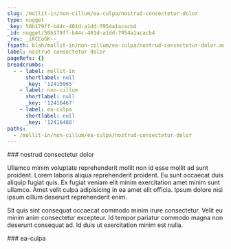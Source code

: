 ```yaml
---
slug: /mollit-in/non-cillum/ea-culpa/nostrud-consectetur-dolor
type: nugget
_key: 50b179ff-b44c-401d-a1dd-7954a1acacb4
_id: nugget/50b179ff-b44c-401d-a1dd-7954a1acacb4
_rev: _iKCEoGK--_
fspath: blah/mollit-in/non-cillum/ea-culpa/nostrud-consectetur-dolor.md
label: nostrud consectetur dolor
pageRefs: {}
breadcrumbs:
  - - label: mollit-in
      shortlabel: null
      _key: '12415965'
    - label: non-cillum
      shortlabel: null
      _key: '12416467'
    - label: ea-culpa
      shortlabel: null
      _key: '12416488'
paths:
  - /mollit-in/non-cillum/ea-culpa/nostrud-consectetur-dolor
---
```


<NuggetArea>
<Nugget slug="/mollit-in/non-cillum/ea-culpa/nostrud-consectetur-dolor" type="nugget" _key="50b179ff-b44c-401d-a1dd-7954a1acacb4" _id="nugget/50b179ff-b44c-401d-a1dd-7954a1acacb4" _rev="_iKCEoGK--_" fspath="blah/mollit-in/non-cillum/ea-culpa/nostrud-consectetur-dolor.md" label="nostrud consectetur dolor" paths="/mollit-in/non-cillum/ea-culpa/nostrud-consectetur-dolor">
<NuggetBody>
### nostrud consectetur dolor

Ullamco minim voluptate reprehenderit mollit non id esse mollit ad sunt proident. Lorem laboris aliqua reprehenderit proident. Eu sunt occaecat duis aliquip fugiat quis. Ex fugiat veniam elit minim exercitation amet minim sunt ullamco. Amet velit culpa adipisicing in ea amet elit officia. Ipsum dolore nisi ipsum cillum deserunt reprehenderit enim.

Sit quis sint consequat occaecat commodo minim irure consectetur. Velit eu minim anim consectetur excepteur. Id tempor pariatur commodo magna non deserunt consequat ad. Id duis ut exercitation minim est nulla.

</NuggetBody>
<Breadcrumbs>
<Crumbs>
<Crumb _key="12415965" label="mollit-in" /><Crumb _key="12416467" label="non-cillum" /><Crumb _key="12416488" label="ea-culpa" />
</Crumbs>
</Breadcrumbs>
</Nugget>

<NuggetsInbound>
</NuggetsInbound>
<NuggetsOutbound>
</NuggetsOutbound>
</NuggetArea>
<PassagesInbound>
<Passage direction="inbound" type="passage" _key="12416488" _id="passage/12416488" _rev="_iKCEoGG--A" label="ea-culpa" passage="ea-culpa" fspath="blah/mollit-in/non-cillum/ea-culpa" paths="/mollit-in/non-cillum/ea-culpa" slug="/mollit-in/non-cillum/ea-culpa">
<NuggetBody>
### ea-culpa

</NuggetBody>
<Breadcrumbs>
<Crumbs>
<Crumb _key="12415965" label="mollit-in" /><Crumb _key="12416467" label="non-cillum" />
</Crumbs>
</Breadcrumbs>
</Passage>

</PassagesInbound>
<PassagesOutbound>
</PassagesOutbound>